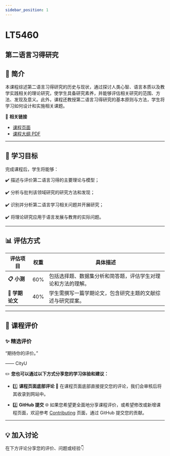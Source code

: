```yaml
---
sidebar_position: 1
---
```


# LT5460
## 第二语言习得研究

## **📘 简介**
本课程综述第二语言习得研究的历史与现状，通过探讨人类心智、语言本质以及教学实践相关的理论研究，使学生具备研究素养，并能够评估相关研究的范围、方法、发现及意义。此外，课程还教授第二语言习得研究的基本原则与方法，学生将学习如何设计和实施相关课题。

🔗 **相关链接**
- [课程页面](https://www.cityu.edu.hk/catalogue/pg/202425/course/LT5460.htm)
- [课程大纲 PDF](https://www.cityu.edu.hk/catalogue/pg/202425/course/LT5460.pdf)

---

## **🎯 学习目标**

完成课程后，学生将能够：

✔️ 描述与评价第二语言习得的主要理论与模型；

✔️ 分析与批判该领域研究的研究方法和发现；

✔️ 识别并分析第二语言学习相关问题并开展研究；

✔️ 将理论研究应用于语言发展与教育的实际问题。

---

## **📊 评估方式**

| **评估项目**            | **权重** | **具体描述**                                                                                     |
|------------------------|---------|-----------------------------------------------------------------------------------------------|
| **📋 小测**             | 60%     | 包括选择题、数据集分析和简答题，评估学生对理论和方法的理解。                                                |
| **📄 学期论文**          | 40%     | 学生需撰写一篇学期论文，包含研究主题的文献综述与研究提案。                                                  |

---

## **💬 课程评价**

### ✨ **精选评价**
<div className={commentStyles.commentBox}>
    <p className={commentStyles.commentText}>
        “期待你的评价。”
    </p>
    <p className={commentStyles.commentAuthor}>—— CityU</p>
</div>

✏️ **您也可以通过以下方式分享您的学习体验和建议：**

- 1️⃣ **课程页面底部评论**
💬 在课程页面底部直接提交您的评论，我们会审核后将其收录到网站中。

- 2️⃣ **GitHub 提交**
🌐 如果您希望更全面地分享课程评价，或希望修改或新增课程页面，欢迎参考 [Contributing](https://penjc.github.io/cityU-navigator/contributing) 页面，通过 GitHub 提交您的贡献。

---

## **💡 加入讨论**

在下方评论分享您的评价、问题或经验👇
<Utterances />
